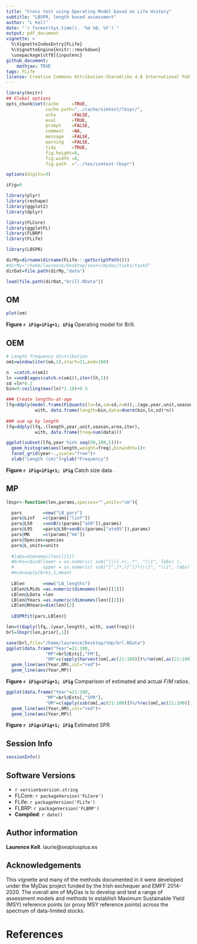 ```yaml
---
title: "Cross test using Operating Model based on Life History"
subtitle: "LBSPR, length based assessment"
author: "L Kell"
date: "`r format(Sys.time(), '%d %B, %Y')`"
output: pdf_document
vignette: >
  %\VignetteIndexEntry{FLife}
  %\VignetteEngine{knitr::rmarkdown}
  \usepackage[utf8]{inputenc}
github_document:
    mathjax: TRUE
tags: FLife
license: Creative Commons Attribution-ShareAlike 4.0 International Public License
---
```


```r
library(knitr)
## Global options
opts_chunk$set(cache     =TRUE,
               cache.path="../cache/simtest/lbspr/",
               echo      =FALSE,
               eval      =TRUE,
               prompt    =FALSE,
               comment   =NA,
               message   =FALSE,
               warning   =FALSE,
               tidy      =TRUE,
               fig.height=6,
               fig.width =8,
               fig.path  ="../tex/simtest-lbspr")

options(digits=3)

iFig=0
```
```r
library(plyr)
library(reshape)
library(ggplot2)
library(dplyr)

library(FLCore)
library(ggplotFL)
library(FLBRP)
library(FLife)

library(LBSPR)
```
```r
dirMy=dirname(dirname(FLife:::getScriptPath()))
#dirMy="/home/laurence/Desktop/sea++/mydas/tasks/task5"
dirDat=file.path(dirMy,"data")
```
```r
load(file.path(dirDat,"brill.RData"))
```

## OM
```r
plot(om)
```
**Figure `r iFig=iFig+1; iFig`** Operating model for Brill. 


## OEM
```r
# Length frequency distribution
om1=window(iter(om,1),start=21,end=100)

n  =catch.n(om1)
ln =vonB(ages(catch.n(om1)),iter(lh,1))
sd =ln*0.2
bin=0:ceiling(max(ln)*1.10)+0.5

### Create lengths-at-age 
lfq=ddply(model.frame(FLQuants(ln=ln,sd=sd,n=n)),.(age,year,unit,season,area,iter), 
           with, data.frame(length=bin,data=dnorm(bin,ln,sd)*n))
  
### sum up by length 
lfq=ddply(lfq,.(length,year,unit,season,area,iter), 
           with, data.frame(freq=sum(data)))
```


```r
ggplot(subset(lfq,year %in% seq(50,100,5)))+
  geom_histogram(aes(length,weight=freq),binwidth=1)+
  facet_grid(year~.,scale="free")+
  xlab("Length (cm)")+ylab("Frequency")
```

**Figure `r iFig=iFig+1; iFig`** Catch size data . 


## MP

```r
lbspr<-function(len,params,species="",units="cm"){

  pars        =new("LB_pars")
  pars@Linf   =c(params["linf"]) 
  pars@L50    =vonB(c(params["a50"]),params) 
  pars@L95    =pars@L50+vonB(c(params["ato95"]),params)
  pars@MK     =c(params["mk"])
  pars@Species=species
  pars@L_units=units
  
  #labs=dimnames(len)[[1]]
  #brks=cbind(lower = as.numeric( sub("\\((.+),.*", "\\1", labs) ),
  #           upper = as.numeric( sub("[^,]*,([^]]*)\\]", "\\1", labs) ))
  #mid=aaply(brks,1,mean)
  
  LBlen       =new("LB_lengths")
  LBlen@LMids =as.numeric(dimnames(len)[[1]])
  LBlen@LData =len
  LBlen@Years =as.numeric(dimnames(len)[[2]])
  LBlen@NYears=dim(len)[2] 
  
  LBSPRfit(pars,LBlen)}
```

```r
len=t(daply(lfq,.(year,length), with, sum(freq)))
brl=lbspr(len,prior[,1])

save(brl,file="/home/laurence/Desktop/tmp/brl.RData")
ggplot(data.frame("Year"=21:100,
               "MP"=brl@Ests[,"FM"],
               "OM"=c(apply(harvest(om[,ac(21:100)])%/%m(om[,ac(21:100)]),c(2),mean))))+
  geom_line(aes(Year,OM),col="red")+
  geom_line(aes(Year,MP))
```
**Figure `r iFig=iFig+1; iFig`** Comparison of estimated and actual $F/M$ ratios.

```r
ggplot(data.frame("Year"=21:100,
               "MP"=brl@Ests[,"SPR"],
               "OM"=c(apply(ssb(om[,ac(21:100)])%/%rec(om[,ac(21:100)]),c(2),mean))/1000))+
  geom_line(aes(Year,OM),col="red")+
  geom_line(aes(Year,MP))
```
**Figure `r iFig=iFig+1; iFig`** Estimated SPR.

\newpage
## Session Info

```r
sessionInfo()
```

## Software Versions

* `r version$version.string`
* FLCore: `r packageVersion('FLCore')`
* FLife:  `r packageVersion('FLife')`
* FLBRP:  `r packageVersion('FLBRP')`
* **Compiled**: `r date()`

## Author information

**Laurence Kell**. laurie@seaplusplus.es

## Acknowledgements

This vignette and many of the methods documented in it were developed under the MyDas project funded by the Irish exchequer and EMFF 2014-2020. The overall aim of MyDas is to develop and test a range of assessment models and methods to establish Maximum Sustainable Yield (MSY) reference points (or proxy MSY reference points) across the spectrum of data-limited stocks.

# References {#References}


